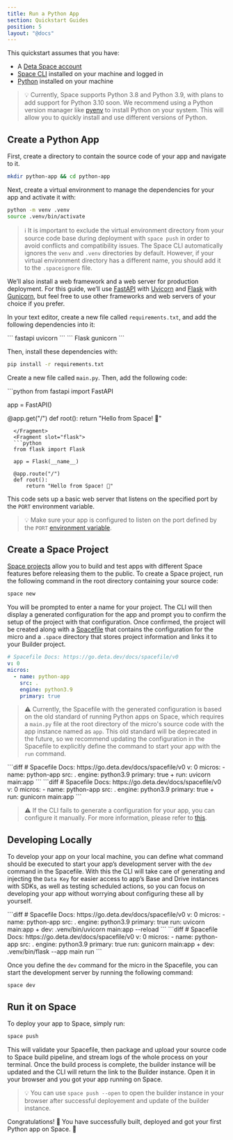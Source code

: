 ```yaml
---
title: Run a Python App
section: Quickstart Guides
position: 5
layout: "@docs"
---
```



This quickstart assumes that you have:

- A [Deta Space account](https://deta.space/signup)
- [Space CLI](https://deta.space/docs/en/basics/cli) installed on your machine and logged in
- [Python](https://www.python.org/downloads/) installed on your machine

> 💡 Currently, Space supports Python 3.8 and Python 3.9, with plans to add support for Python 3.10 soon.
> We recommend using a Python version manager like [pyenv](https://github.com/pyenv/pyenv) to install Python on your system. This will allow you to quickly install and use different versions of Python.

## Create a Python App

First, create a directory to contain the source code of your app and navigate to it.

```bash
mkdir python-app && cd python-app
```

Next, create a virtual environment to manage the dependencies for your app and activate it with:

```bash
python -m venv .venv
source .venv/bin/activate
```

> ℹ️ It is important to exclude the virtual environment directory from your source code base during deployment with `space push` in order to avoid conflicts and compatibility issues. The Space CLI automatically ignores the `venv` and `.venv` directories by default. However, if your virtual environment directory has a different name, you should add it to the `.spaceignore` file.

We’ll also install a web framework and a web server for production deployment. For this guide, we’ll use [FastAPI](https://fastapi.tiangolo.com/) with [Uvicorn](https://www.uvicorn.org/) and [Flask](https://flask.palletsprojects.com/) with [Gunicorn](https://gunicorn.org/), but feel free to use other frameworks and web servers of your choice if you prefer.

In your text editor, create a new file called `requirements.txt`, and add the following dependencies into it:

<LangTabs>
  <Fragment slot="fastapi">
  ```
  fastapi
  uvicorn
  ```
  </Fragment>
  <Fragment slot="flask">
  ```
  Flask
  gunicorn
  ```
  </Fragment>
</LangTabs>


Then, install these dependencies with:

```bash
pip install -r requirements.txt
```

Create a new file called `main.py`. Then, add the following code:

<LangTabs>
  <Fragment slot="fastapi">
  ```python
  from fastapi import FastAPI

  app = FastAPI()

  @app.get("/")
  def root():
      return "Hello from Space! 🚀"
```
  </Fragment>
  <Fragment slot="flask">
  ```python
  from flask import Flask

  app = Flask(__name__)

  @app.route("/")
  def root():
      return "Hello from Space! 🚀"
```
  </Fragment>
</LangTabs>


This code sets up a basic web server that listens on the specified port by the `PORT` environment variable.

> 💡 Make sure your app is configured to listen on the port defined by the `PORT` [environment variable](https://deta.space/docs/en/basics/micros#micro-environment-variables).

## Create a Space Project

[Space projects](https://deta.space/docs/en/basics/projects) allow you to build and test apps with different Space features before releasing them to the public. To create a Space project, run the following command in the root directory containing your source code:

```bash
space new
```

You will be prompted to enter a name for your project. The CLI will then display a generated configuration for the app and prompt you to confirm the setup of the project with that configuration. Once confirmed, the project will be created along with a [Spacefile](https://deta.space/docs/en/reference/spacefile) that contains the configuration for the micro and a `.space` directory that stores project information and links it to your Builder project.

```yaml
# Spacefile Docs: https://go.deta.dev/docs/spacefile/v0
v: 0
micros:
  - name: python-app
    src: .
    engine: python3.9
    primary: true
```

> ⚠️ Currently, the Spacefile with the generated configuration is based on the old standard of running Python apps on Space, which requires a `main.py` file at the root directory of the micro's source code with the app instance named as `app`. This old standard will be deprecated in the future, so we recommend updating the configuration in the Spacefile to explicitly define the command to start your app with the `run` command.


<LangTabs>
  <Fragment slot="fastapi">
  ```diff
  # Spacefile Docs: https://go.deta.dev/docs/spacefile/v0
  v: 0
  micros:
    - name: python-app
      src: .
      engine: python3.9
      primary: true
  +   run: uvicorn main:app
  ```
  </Fragment>
  <Fragment slot="flask">
  ```diff
  # Spacefile Docs: https://go.deta.dev/docs/spacefile/v0
  v: 0
  micros:
    - name: python-app
      src: .
      engine: python3.9
      primary: true
  +   run: gunicorn main:app
  ```
  </Fragment>
</LangTabs>


> ⚠️ If the CLI fails to generate a configuration for your app, you can configure it manually. For more information, please refer to [this](https://deta.space/docs/en/reference/spacefile).


## Developing Locally

To develop your app on your local machine, you can define what command should be executed to start your app’s development server with the `dev` command in the Spacefile. With this the CLI will take care of generating and injecting the `Data Key` for easier access to app’s Base and Drive instances with SDKs, as well as testing scheduled actions, so you can focus on developing your app without worrying about configuring these all by yourself.

<LangTabs>
  <Fragment slot="fastapi">
  ```diff
  # Spacefile Docs: https://go.deta.dev/docs/spacefile/v0
  v: 0
  micros:
    - name: python-app
      src: .
      engine: python3.9
      primary: true
      run: uvicorn main:app
  +   dev: .venv/bin/uvicorn main:app --reload
  ```
  </Fragment>
  <Fragment slot="flask">
  ```diff
  # Spacefile Docs: https://go.deta.dev/docs/spacefile/v0
  v: 0
  micros:
    - name: python-app
      src: .
      engine: python3.9
      primary: true
      run: gunicorn main:app
  +   dev: .venv/bin/flask --app main run
  ```
  </Fragment>
</LangTabs>

Once you define the `dev` command for the micro in the Spacefile, you can start the development server by running the following command:

```
space dev
```

## Run it on Space

To deploy your app to Space, simply run:

```diff
space push
```

This will validate your Spacefile, then package and upload your source code to Space build pipeline, and stream logs of the whole process on your terminal. Once the build process is complete, the builder instance will be updated and the CLI will return the link to the Builder instance. Open it in your browser and you got your app running on Space.

> 💡 You can use `space push --open` to open the builder instance in your browser after successful deployement and update of the builder instance.

Congratulations! 🎉 You have successfully built, deployed and got your first Python app on Space. 🚀